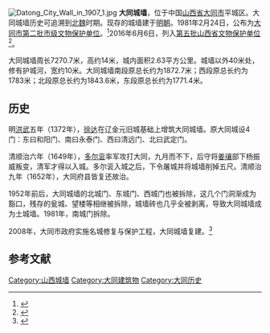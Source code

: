 {{文物保护单位
| 级别 = 2
| 省名 = 山西省
| 市/县名 = 大同市
| 名称 = 大同古城墙
| 图片 = Datongsouthgate2019.jpg
| 说明 = 复建的大同城墙
| 编号 = 第5批27号
| 分类 = 古建筑
| 时代 = 北魏、辽金、明
| 所在 = 大同市平城区
| 登录 = 2016年6月6日
}}
[[File:Datong_City_Wall_in_1907_1.jpg|right]]
'''大同城墙'''，位于中国[[山西省|山西省]][[大同市|大同市]]平城区。大同城墙历史可追溯到[[北魏|北魏]]时期。现存的城墙建于[[明朝|明朝]]。1981年2月24日，公布为[[大同市文物保护单位|大同市第二批市级文物保护单位]]。<ref>{{Cite web |url=http://www.dtswwj.sx99.cn/page/xw/jcdt/content_jcdt_200136.shtml |title=大同市文物保护单位名单 |access-date=2015-03-27 |archive-date=2016-03-05 |archive-url=https://web.archive.org/web/20160305094531/http://www.dtswwj.sx99.cn/page/xw/jcdt/content_jcdt_200136.shtml |dead-url=yes }}</ref>2016年6月6日，列入[[第五批山西省文物保护单位|第五批]][[山西省文物保护单位|山西省文物保护单位]]<ref>{{cite web|title=山西省人民政府 关于公布第五批省级文物保护单位的通知|url=http://www.shanxigov.cn/sxszfxxgk/sxsrmzfzcbm/sxszfbgt/flfg_7203/szfgfxwj_7205/201606/t20160629_160307.shtml|website=山西政府门户网站|accessdate=2016-07-19}}{{Dead link|date=2019年4月 |bot=InternetArchiveBot |fix-attempted=yes }}</ref>。

大同城墙周长7270.7米，高约14米，城内面积2.63平方公里。城墙以外40米处，修有护城河，宽约10米。大同城墙南段原总长约为1872.7米；西段原总长约为1783米；北段原总长约为1843.6米，东段原总长约为1771.4米。

== 历史 ==
明[[洪武|洪武]]五年（1372年），[[徐达|徐达]]在辽金元旧城基础上增筑大同城墙。原大同城设4门：东曰和阳门、南曰永泰门、西曰清远门、北曰武定门。

清顺治六年（1649年），[[多尔衮|多尔衮]]率军攻打大同，九月而不下，后守将[[姜瓖|姜瓖]]部下杨振威叛变，清军才得以入城。多尔衮入城之后，下令屠城并将城墙削掉五尺。清顺治九年（1652年），大同府县皆复还故治。

1952年前后，大同城墙的北城门、东城门、西城门也被拆除，这几个门洞渐成为豁口，残存的瓮城、望楼等相继被拆除，城墙砖也几乎全被剥离，导致大同城墙成为土城墙。1981年，南城门拆除。

2008年，大同市政府实施名城修复与保护工程，大同城墙复建。<ref>{{Cite web |url=http://news.163.com/08/1215/07/4T6HDRAD000120GU.html |title=山西大同启动历史文化名城保护工程 |access-date=2013-06-16 |archive-url=https://web.archive.org/web/20150205022928/http://news.163.com/08/1215/07/4T6HDRAD000120GU.html |archive-date=2015-02-05 |dead-url=yes }}</ref>


==参考文献==
{{reflist|2}}
{{DEFAULTSORT:D大}}
{{commons category|Datong City Wall}}

{{山西省境内的古城墙}}

[[Category:山西城墙|Category:山西城墙]]
[[Category:大同建筑物|Category:大同建筑物]]
[[Category:大同历史|Category:大同历史]]